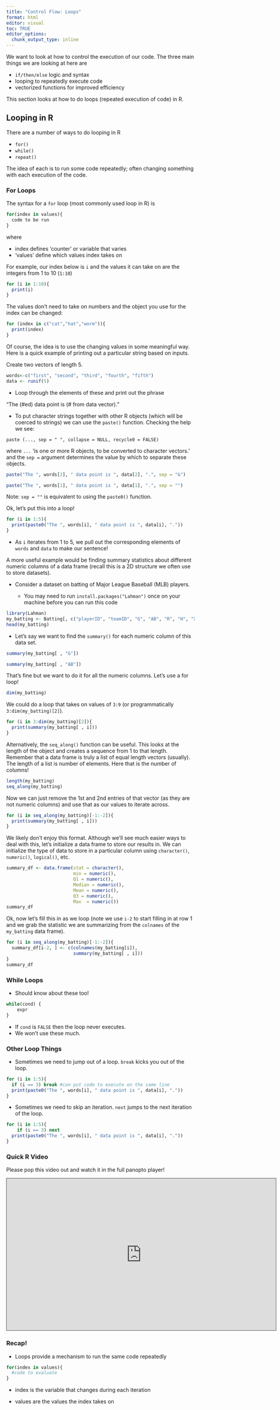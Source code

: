 ```yaml
---
title: "Control Flow: Loops"
format: html
editor: visual
toc: TRUE
editor_options: 
  chunk_output_type: inline
---
```


We want to look at how to control the execution of our code. The three main things we are looking at here are

-   `if/then/else` logic and syntax
-   looping to repeatedly execute code
-   vectorized functions for improved efficiency

This section looks at how to do loops (repeated execution of code) in R.

## Looping in R

There are a number of ways to do looping in R

-   `for()`
-   `while()`
-   `repeat()`

The idea of each is to run some code repeatedly; often changing something with each execution of the code.

### For Loops

The syntax for a `for` loop (most commonly used loop in R) is

```r
for(index in values){
  code to be run
}
```

where

-   index defines 'counter' or variable that varies
-   'values' define which values index takes on

For example, our index below is `i` and the values it can take on are the integers from 1 to 10 (`1:10`)

```r
for (i in 1:10){
  print(i)
}
```

The values don't need to take on numbers and the object you use for the index can be changed:

```r
for (index in c("cat","hat","worm")){
  print(index)
}
```

Of course, the idea is to use the changing values in some meaningful way. Here is a quick example of printing out a particular string based on inputs.

Create two vectors of length 5.

```r
words<-c("first", "second", "third", "fourth", "fifth")
data <- runif(5)
```

-   Loop through the elements of these and print out the phrase

"The (#ed) data point is (# from data vector)."

-   To put character strings together with other R objects (which will be coerced to strings) we can use the `paste()` function. Checking the help we see:

`paste (..., sep = " ", collapse = NULL, recycle0 = FALSE)`

where `...` 'is one or more R objects, to be converted to character vectors.' and the `sep =` argument determines the value by which to separate these objects.

```r
paste("The ", words[2], " data point is ", data[2], ".", sep = "&")
```

```r
paste("The ", words[1], " data point is ", data[1], ".", sep = "")
```

Note: `sep = ""` is equivalent to using the `paste0()` function.

Ok, let's put this into a loop!

```r
for (i in 1:5){
  print(paste0("The ", words[i], " data point is ", data[i], "."))
}
```

-   As `i` iterates from 1 to 5, we pull out the corresponding elements of `words` and `data` to make our sentence!

A more useful example would be finding summary statistics about different numeric columns of a data frame (recall this is a 2D structure we often use to store datasets).

-   Consider a dataset on batting of Major League Baseball (MLB) players.

    -   You may need to run `install.packages("Lahman")` once on your machine before you can run this code

```r
library(Lahman)
my_batting <- Batting[, c("playerID", "teamID", "G", "AB", "R", "H", "X2B", "X3B", "HR")]
head(my_batting)
```

-   Let's say we want to find the `summary()` for each numeric column of this data set.

```r
summary(my_batting[ , "G"])
```

```r
summary(my_batting[ , "AB"])
```

That's fine but we want to do it for all the numeric columns. Let's use a for loop!

```r
dim(my_batting)
```

We could do a loop that takes on values of `3:9` (or programmatically `3:dim(my_batting)[2]`).

```r
for (i in 3:dim(my_batting)[2]){
  print(summary(my_batting[ , i]))
}
```

Alternatively, the `seq_along()` function can be useful. This looks at the length of the object and creates a sequence from 1 to that length. Remember that a data frame is truly a list of equal length vectors (usually). The length of a list is number of elements. Here that is the number of columns!

```r
length(my_batting)
seq_along(my_batting)
```

Now we can just remove the 1st and 2nd entries of that vector (as they are not numeric columns) and use that as our values to iterate across.

```r
for (i in seq_along(my_batting)[-1:-2]){
  print(summary(my_batting[ , i]))
}
```

We likely don't enjoy this format. Although we'll see much easier ways to deal with this, let's initialize a data frame to store our results in. We can initialize the type of data to store in a particular column using `character()`, `numeric()`, `logical()`, etc.

```r
summary_df <- data.frame(stat = character(), 
                         min = numeric(),
                         Q1 = numeric(),
                         Median = numeric(),
                         Mean = numeric(),
                         Q3 = numeric(),
                         Max  = numeric())
summary_df
```

Ok, now let's fill this in as we loop (note we use `i-2` to start filling in at row 1 and we grab the statistic we are summarizing from the `colnames` of the `my_batting` data frame).

```r
for (i in seq_along(my_batting)[-1:-2]){
  summary_df[i-2, ] <- c(colnames(my_batting[i]),
                         summary(my_batting[ , i]))
}
summary_df
```

### While Loops

-   Should know about these too!

```r
while(cond) {
	expr
}
```

-   If `cond` is `FALSE` then the loop never executes.
-   We won't use these much.

### Other Loop Things

-   Sometimes we need to jump out of a loop. `break` kicks you out of the loop.

```r
for (i in 1:5){
  if (i == 3) break #can put code to execute on the same line
  print(paste0("The ", words[i], " data point is ", data[i], "."))
}
```

-   Sometimes we need to skip an iteration. `next` jumps to the next iteration of the loop.

```r
for (i in 1:5){
	if (i == 3) next
  print(paste0("The ", words[i], " data point is ", data[i], "."))
}
```

### Quick R Video

Please pop this video out and watch it in the full panopto player!

```{=html}
<iframe src="https://ncsu.hosted.panopto.com/Panopto/Pages/Embed.aspx?id=a87e6ae2-1bc7-4b6c-9020-b1710155c319&autoplay=false&offerviewer=true&showtitle=true&showbrand=true&captions=false&interactivity=all" height="405" width="720" style="border: 1px solid #464646;" allowfullscreen allow="autoplay" aria-label="Panopto Embedded Video Player" aria-description="12 - Loops" ></iframe>
```
### Recap!

-   Loops provide a mechanism to run the same code repeatedly

```r
for(index in values){
  #code to evaluate
}
```

-   index is the variable that changes during each iteration

-   values are the values the index takes on
